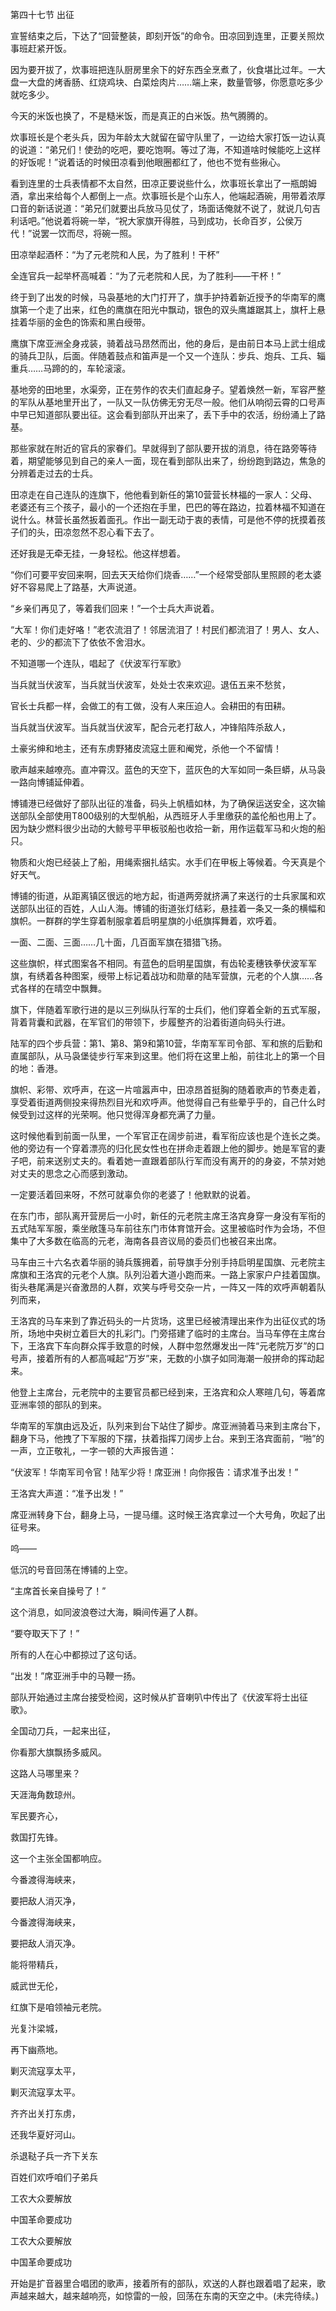 

第四十七节 出征

宣誓结束之后，下达了“回营整装，即刻开饭”的命令。田凉回到连里，正要关照炊事班赶紧开饭。

因为要开拔了，炊事班把连队厨房里余下的好东西全烹煮了，伙食堪比过年。一大盘一大盘的烤香肠、红烧鸡块、白菜烩肉片……端上来，数量管够，你愿意吃多少就吃多少。

今天的米饭也换了，不是糙米饭，而是真正的白米饭。热气腾腾的。

炊事班长是个老头兵，因为年龄太大就留在留守队里了，一边给大家打饭一边认真的说道：“弟兄们！使劲的吃吧，要吃饱啊。等过了海，不知道啥时候能吃上这样的好饭呢！”说着话的时候田凉看到他眼圈都红了，他也不觉有些揪心。

看到连里的士兵表情都不太自然，田凉正要说些什么，炊事班长拿出了一瓶朗姆酒，拿出来给每个人都倒上一点。炊事班长是个山东人，他端起酒碗，用带着浓厚口音的新话说道：“弟兄们就要出兵放马见仗了，场面话俺就不说了，就说几句吉利话吧。”他说着将碗一举，“祝大家旗开得胜，马到成功，长命百岁，公侯万代！”说罢一饮而尽，将碗一照。

田凉举起酒杯：“为了元老院和人民，为了胜利！干杯”

全连官兵一起举杯高喊着：“为了元老院和人民，为了胜利――干杯！”

终于到了出发的时候，马袅基地的大门打开了，旗手护持着新近授予的华南军的鹰旗第一个走了出来，红色的鹰旗在阳光中飘动，银色的双头鹰雄踞其上，旗杆上悬挂着华丽的金色的饰索和黑白绶带。

鹰旗下席亚洲全身戎装，骑着战马昂然而出，他的身后，是由前日本马上武士组成的骑兵卫队，后面。伴随着鼓点和笛声是一个又一个连队：步兵、炮兵、工兵、辎重兵……马蹄的的，车轮滚滚。

基地旁的田地里，水渠旁，正在劳作的农夫们直起身子。望着焕然一新，军容严整的军队从基地里开出了，一队又一队仿佛无穷无尽一般。他们从响彻云霄的口号声中早已知道部队要出征。这会看到部队开出来了，丢下手中的农活，纷纷涌上了路基。

那些家就在附近的官兵的家眷们。早就得到了部队要开拔的消息，待在路旁等待着，期望能够见到自己的亲人一面，现在看到部队出来了，纷纷跑到路边，焦急的分辨着走过去的士兵。

田凉走在自己连队的连旗下，他他看到新任的第10营营长林福的一家人：父母、老婆还有三个孩子，最小的一个还抱在手里，巴巴的等在路边，拉着林福不知道在说什么。林营长虽然扳着面孔。作出一副无动于衷的表情，可是他不停的抚摸着孩子们的头，田凉忽然不忍心看下去了。

还好我是无牵无挂，一身轻松。他这样想着。

“你们可要平安回来啊，回去天天给你们烧香……”一个经常受部队里照顾的老太婆好不容易爬上了路基，大声说道。

“乡亲们再见了，等着我们回来！”一个士兵大声说着。

“大军！你们走好咯！”老农流泪了！邻居流泪了！村民们都流泪了！男人、女人、老的、少的都流下了依依不舍泪水。

不知道哪一个连队，唱起了《伏波军行军歌》

当兵就当伏波军，当兵就当伏波军，处处士农来欢迎。退伍五来不愁贫，

官长士兵都一样，会做工的有工做，没有人来压迫人。会耕田的有田耕。

当兵就当伏波军。当兵就当伏波军，配合元老打敌人，冲锋陷阵杀敌人，

土豪劣绅和地主，还有东虏野猪皮流寇土匪和阉党，杀他一个不留情！

歌声越来越嘹亮。直冲霄汉。蓝色的天空下，蓝灰色的大军如同一条巨蟒，从马袅一路向博铺延伸着。

博铺港已经做好了部队出征的准备，码头上帆樯如林，为了确保运送安全，这次输送部队全部使用T800级别的大型帆船，从西班牙人手里缴获的盖伦船也用上了。因为缺少燃料很少出动的大鲸号平甲板驳船也收拾一新，用作运载军马和火炮的船只。

物质和火炮已经装上了船，用绳索捆扎结实。水手们在甲板上等候着。今天真是个好天气。

博铺的街道，从距离镇区很远的地方起，街道两旁就挤满了来送行的士兵家属和欢送部队出征的百姓，人山人海。博铺的街道张灯结彩，悬挂着一条又一条的横幅和旗帜。一群群的学生穿着制服拿着启明星旗的小纸旗挥舞着，欢呼着。

一面、二面、三面……几十面，几百面军旗在猎猎飞扬。

这些旗帜，样式图案各不相同。有蓝色的启明星国旗，有齿轮麦穗铁拳伏波军军旗，有绣着各种图案，绶带上标记着战功和勋章的陆军营旗，元老的个人旗……各式各样的在晴空中飘舞。

旗下，伴随着军歌行进的是以三列纵队行军的士兵们，他们穿着全新的五式军服，背着背囊和武器，在军官们的带领下，步履整齐的沿着街道向码头行进。

陆军的四个步兵营：第1、第8、第9和第10营，华南军军司令部、军和旅的后勤和直属部队，从马袅堡徒步行军来到这里。他们将在这里上船，前往北上的第一个目的地：香港。

旗帜、彩带、欢呼声，在这一片喧嚣声中，田凉昂首挺胸的随着歌声的节奏走着，享受着街道两侧投来得热烈目光和欢呼声。他觉得自己有些晕乎乎的，自己什么时候受到过这样的光荣啊。他只觉得浑身都充满了力量。

这时候他看到前面一队里，一个军官正在阔步前进，看军衔应该也是个连长之类。他的旁边有一个穿着漂亮的归化民女性也在拼命走着跟上他的脚步。她是军官的妻子吧，前来送别丈夫的。看着她一直跟着部队行军而没有离开的的身姿，不禁对她对丈夫的思念之心而感到激动。

一定要活着回来呀，不然可就辜负你的老婆了！他默默的说着。

在东门市，部队离开营房后一小时，新任的元老院主席王洛宾身穿一身没有军衔的五式陆军军服，乘坐敞篷马车前往东门市体育馆开会。这里被临时作为会场，不但集中了大多数在临高的元老，海南各县咨议局的委员们也被召来出席。

马车由三十六名衣着华丽的骑兵簇拥着，前导旗手分别手持启明星国旗、元老院主席旗和王洛宾的元老个人旗。队列沿着大道小跑而来。一路上家家户户挂着国旗。街头巷尾满是兴奋激昂的人群，欢笑与呼号交杂一片，一阵又一阵的欢呼声朝着队列而来，

王洛宾的马车来到了靠近码头的一片货场，这里已经被清理出来作为出征仪式的场所，场地中央树立着巨大的扎彩门。门旁搭建了临时的主席台。当马车停在主席台下，王洛宾下车向群众挥手致意的时候，人群中忽然爆发出一阵“元老院万岁”的口号声，接着所有的人都高喊起“万岁”来，无数的小旗子如同海潮一般拼命的挥动起来。

他登上主席台，元老院中的主要官员都已经到来，王洛宾和众人寒暄几句，等着席亚洲率领的部队的到来。

华南军的军旗由远及近，队列来到台下站住了脚步。席亚洲骑着马来到主席台下，翻身下马，他拽了下军服的下摆，扶着指挥刀阔步上台。来到王洛宾面前，“啪”的一声，立正敬礼，一字一顿的大声报告道：

“伏波军！华南军司令官！陆军少将！席亚洲！向你报告：请求准予出发！”

王洛宾大声道：“准予出发！”

席亚洲转身下台，翻身上马，一提马缰。这时候王洛宾拿过一个大号角，吹起了出征号来。

呜――

低沉的号音回荡在博铺的上空。

“主席首长亲自操号了！”

这个消息，如同波浪卷过大海，瞬间传遍了人群。

“要夺取天下了！”

所有的人在心中都掠过了这句话。

“出发！”席亚洲手中的马鞭一扬。

部队开始通过主席台接受检阅，这时候从扩音喇叭中传出了《伏波军将士出征歌》。

全国动刀兵，一起来出征，

你看那大旗飘扬多威风。

这路人马哪里来？

天涯海角数琼州。

军民要齐心，

救国打先锋。

这一个主张全国都响应。

今番渡得海峡来，

要把敌人消灭净，

今番渡得海峡来，

要把敌人消灭净。

能将带精兵，

威武世无伦，

红旗下是咱领袖元老院。

光复汴梁城，

再下幽燕地。

剿灭流寇享太平，

剿灭流寇享太平。

齐齐出关打东虏，

还我华夏好河山。

杀退鞑子兵一齐下关东

百姓们欢呼咱们子弟兵

工农大众要解放

中国革命要成功

工农大众要解放

中国革命要成功

开始是扩音器里合唱团的歌声，接着所有的部队，欢送的人群也跟着唱了起来，歌声越来越大，越来越响亮，如惊雷的一般，回荡在东南的天空之中。(未完待续。)

